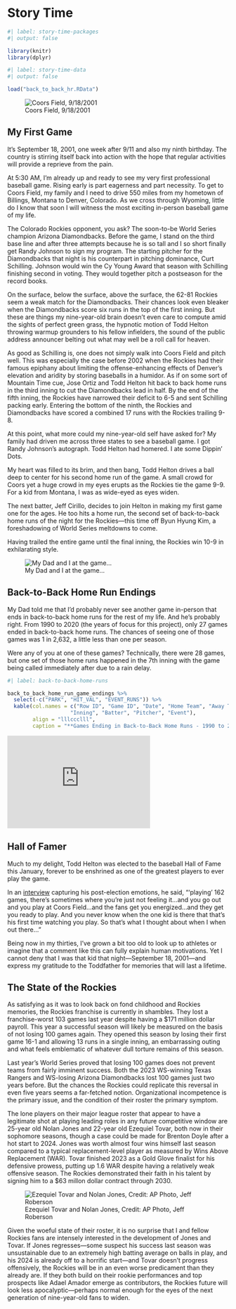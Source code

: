 # Story Time

```r
#| label: story-time-packages
#| output: false

library(knitr)
library(dplyr)
```

```r
#| label: story-time-data
#| output: false

load("back_to_back_hr.RData")
```

![Coors Field, 9/18/2001](pic_Curt_Schilling_on_the_Mound.jpeg){fig-align="left"}

## My First Game

It's September 18, 2001, one week after 9/11 and also my ninth birthday. The country is stirring itself back into action with the hope that regular activities will provide a reprieve from the pain.

At 5:30 AM, I'm already up and ready to see my very first professional baseball game. Rising early is part eagerness and part necessity. To get to Coors Field, my family and I need to drive 550 miles from my hometown of Billings, Montana to Denver, Colorado. As we cross through Wyoming, little do I know that soon I will witness the most exciting in-person baseball game of my life.

The Colorado Rockies opponent, you ask? The soon-to-be World Series champion Arizona Diamondbacks. Before the game, I stand on the third base line and after three attempts because he is so tall and I so short finally get Randy Johnson to sign my program. The starting pitcher for the Diamondbacks that night is his counterpart in pitching dominance, Curt Schilling. Johnson would win the Cy Young Award that season with Schilling finishing second in voting. They would together pitch a postseason for the record books.

On the surface, below the surface, above the surface, the 62-81 Rockies seem a weak match for the Diamondbacks. Their chances look even bleaker when the Diamondbacks score six runs in the top of the first inning. But these are things my nine-year-old brain doesn't even care to compute amid the sights of perfect green grass, the hypnotic motion of Todd Helton throwing warmup grounders to his fellow infielders, the sound of the public address announcer belting out what may well be a roll call for heaven.

As good as Schilling is, one does not simply walk into Coors Field and pitch well. This was especially the case before 2002 when the Rockies had their famous epiphany about limiting the offense-enhancing effects of Denver's elevation and aridity by storing baseballs in a humidor. As if on some sort of Mountain Time cue, Jose Ortiz and Todd Helton hit back to back home runs in the third inning to cut the Diamondbacks lead in half. By the end of the fifth inning, the Rockies have narrowed their deficit to 6-5 and sent Schilling packing early. Entering the bottom of the ninth, the Rockies and Diamondbacks have scored a combined 17 runs with the Rockies trailing 9-8.

At this point, what more could my nine-year-old self have asked for? My family had driven me across three states to see a baseball game. I got Randy Johnson's autograph. Todd Helton had homered. I ate some Dippin' Dots.

My heart was filled to its brim, and then bang, Todd Helton drives a ball deep to center for his second home run of the game. A small crowd for Coors yet a huge crowd in my eyes erupts as the Rockies tie the game 9-9. For a kid from Montana, I was as wide-eyed as eyes widen.

The next batter, Jeff Cirillo, decides to join Helton in making my first game one for the ages. He too hits a home run, the second set of back-to-back home runs of the night for the Rockies---this time off Byun Hyung Kim, a foreshadowing of World Series meltdowns to come.

Having trailed the entire game until the final inning, the Rockies win 10-9 in exhilarating style.

![My Dad and I at the game...](pic_Dad_and_Adam.jpeg){fig-align="left"}

## Back-to-Back Home Run Endings

My Dad told me that I'd probably never see another game in-person that ends in back-to-back home runs for the rest of my life. And he's probably right. From 1990 to 2020 (the years of focus for this project), only 27 games ended in back-to-back home runs. The chances of seeing one of those games was 1 in 2,632, a little less than one per season.

Were any of you at one of these games? Technically, there were 28 games, but one set of those home runs happened in the 7th inning with the game being called immediately after due to a rain delay.

```r
#| label: back-to-back-home-runs

back_to_back_home_run_game_endings %>% 
  select(-c("PARK", "HIT_VAL", "EVENT_RUNS")) %>% 
  kable(col.names = c("Row ID", "Game ID", "Date", "Home Team", "Away Team", 
                    "Inning", "Batter", "Pitcher", "Event"), 
        align = "lllccclll", 
        caption = "**Games Ending in Back-to-Back Home Runs - 1990 to 2020**")
```

```{=html}

<iframe width="325" height="211" src="https://www.youtube.com/embed/jNV8Dp37EUc?si=WE-_KzmmIwvyTr_W&amp;start=208" title="YouTube video player" frameborder="0" allow="accelerometer; autoplay; clipboard-write; encrypted-media; gyroscope; picture-in-picture; web-share" referrerpolicy="strict-origin-when-cross-origin" allowfullscreen></iframe>
```

## Hall of Famer

Much to my delight, Todd Helton was elected to the baseball Hall of Fame this January, forever to be enshrined as one of the greatest players to ever play the game.

In an [interview](https://www.youtube.com/watch?v=w0n4aOlVOHM){target="_blank"} capturing his post-election emotions, he said, "'playing' 162 games, there's sometimes where you're just not feeling it...and you go out and you play at Coors Field...and the fans get you energized...and they get you ready to play. And you never know when the one kid is there that that's his first time watching you play. So that's what I thought about when I when out there..."

Being now in my thirties, I've grown a bit too old to look up to athletes or imagine that a comment like this can fully explain human motivations. Yet I cannot deny that I was that kid that night---September 18, 2001---and express my gratitude to the Toddfather for memories that will last a lifetime.

## The State of the Rockies

As satisfying as it was to look back on fond childhood and Rockies memories, the Rockies franchise is currently in shambles. They lost a franchise-worst 103 games last year despite having a $171 million dollar payroll. This year a successful season will likely be measured on the basis of not losing 100 games again. They opened this season by losing their first game 16-1 and allowing 13 runs in a single inning, an embarrassing outing and what feels emblematic of whatever dull torture remains of this season.

Last year's World Series proved that losing 100 games does not prevent teams from fairly imminent success. Both the 2023 WS-winning Texas Rangers and WS-losing Arizona Diamondbacks lost 100 games just two years before. But the chances the Rockies could replicate this reversal in even five years seems a far-fetched notion. Organizational incompetence is the primary issue, and the condition of their roster the primary symptom.

The lone players on their major league roster that appear to have a legitimate shot at playing leading roles in any future competitive window are 25-year old Nolan Jones and 22-year old Ezequiel Tovar, both now in their sophomore seasons, though a case could be made for Brenton Doyle after a hot start to 2024. Jones was worth almost four wins himself last season compared to a typical replacement-level player as measured by Wins Above Replacement (WAR). Tovar finished 2023 as a Gold Glove finalist for his defensive prowess, putting up 1.6 WAR despite having a relatively weak offensive season. The Rockies demonstrated their faith in his talent by signing him to a $63 millon dollar contract through 2030.

![Ezequiel Tovar and Nolan Jones, Credit: AP Photo, Jeff Roberson](pic_Tovar_Jones_AP_Photo_Jeff_Roberson.jpg)

Given the woeful state of their roster, it is no surprise that I and fellow Rockies fans are intensely interested in the development of Jones and Tovar. If Jones regresses---some suspect his success last season was unsustainable due to an extremely high batting average on balls in play, and his 2024 is already off to a horrific start---and Tovar doesn't progress offensively, the Rockies will be in an even worse predicament than they already are. If they both build on their rookie performances and top prospects like Adael Amador emerge as contributors, the Rockies future will look less apocalyptic---perhaps normal enough for the eyes of the next generation of nine-year-old fans to widen.